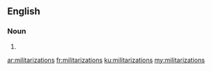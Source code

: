 ==English==

===Noun===
{{head|en|noun plural form}}

# {{plural of|militarization|lang=en}}

[[ar:militarizations]]
[[fr:militarizations]]
[[ku:militarizations]]
[[my:militarizations]]